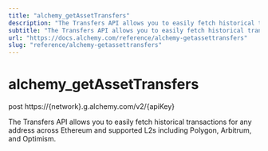```yaml
---
title: "alchemy_getAssetTransfers"
description: "The Transfers API allows you to easily fetch historical transactions for any address across Ethereum and supported L2s including Polygon, Arbitrum, and Optimism."
subtitle: "The Transfers API allows you to easily fetch historical transactions for any address across Ethereum and supported L2s including Polygon, Arbitrum, and Optimism."
url: "https://docs.alchemy.com/reference/alchemy-getassettransfers"
slug: "reference/alchemy-getassettransfers"
---
```


# alchemy\_getAssetTransfers

post https://\{network}.g.alchemy.com/v2/\{apiKey}

The Transfers API allows you to easily fetch historical transactions for any address across Ethereum and supported L2s including Polygon, Arbitrum, and Optimism.
